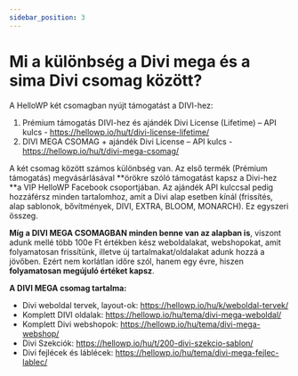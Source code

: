 ```yaml
---
sidebar_position: 3
---
```


# Mi a különbség a Divi mega és a sima Divi csomag között?

A HelloWP két csomagban nyújt támogatást a DIVI-hez:

1. Prémium támogatás DIVI-hez és ajándék Divi License (Lifetime) – API kulcs - https://hellowp.io/hu/t/divi-license-lifetime/
2. DIVI MEGA CSOMAG + ajándék Divi License – API kulcs - https://hellowp.io/hu/t/divi-mega-csomag/

A két csomag között számos különbség van. Az első termék (Prémium támogatás) megvásárlásával **örökre szóló támogatást kapsz a Divi-hez **a VIP HelloWP Facebook csoportjában. Az ajándék API kulccsal pedig hozzáférsz minden tartalomhoz, amit a Divi alap esetben kínál (frissítés, alap sablonok, bővítmények, DIVI, EXTRA, BLOOM, MONARCH). Ez egyszeri összeg.

**Míg a DIVI MEGA CSOMAGBAN minden benne van az alapban is**, viszont adunk mellé több 100e Ft értékben kész weboldalakat, webshopokat, amit folyamatosan frissítünk, illetve új tartalmakat/oldalakat adunk hozzá a jövőben. Ezért nem korlátlan időre szól, hanem egy évre, hiszen **folyamatosan megújuló értéket kapsz**.

**A DIVI MEGA csomag tartalma:**

- Divi weboldal tervek, layout-ok: https://hellowp.io/hu/k/weboldal-tervek/
- Komplett DIVI oldalak: https://hellowp.io/hu/tema/divi-mega-weboldal/
- Komplett Divi webshopok: https://hellowp.io/hu/tema/divi-mega-webshop/
- Divi Szekciók: https://hellowp.io/hu/t/200-divi-szekcio-sablon/
- Divi fejlécek és láblécek: https://hellowp.io/hu/tema/divi-mega-fejlec-lablec/

